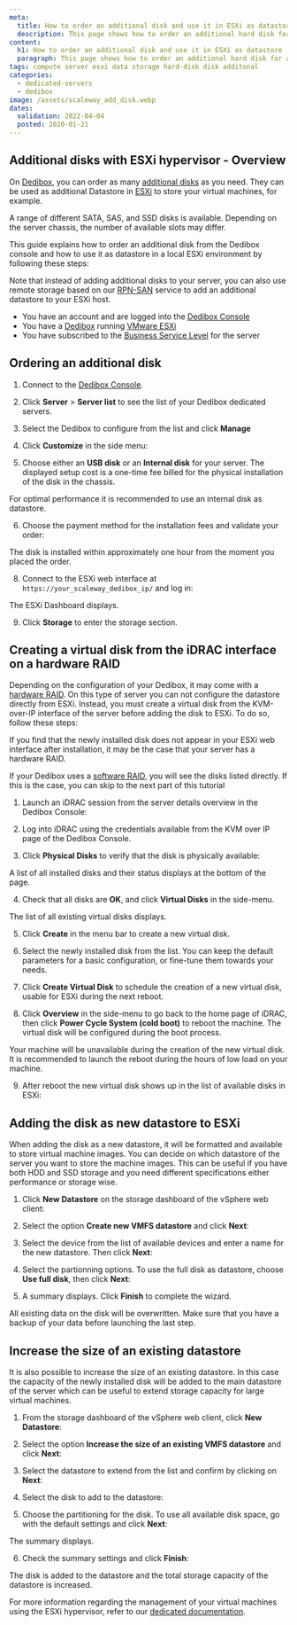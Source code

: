 ```yaml
---
meta:
  title: How to order an additional disk and use it in ESXi as datastore
  description: This page shows how to order an additional hard disk for a Dedibox and how to use it in ESXi as datastore.
content:
  h1: How to order an additional disk and use it in ESXi as datastore
  paragraph: This page shows how to order an additional hard disk for a Dedibox and how to use it in ESXi as datastore.
tags: compute server esxi data storage hard-disk disk additonal
categories:
  - dedicated-servers
  - dedibox
image: /assets/scaleway_add_disk.webp
dates:
  validation: 2022-04-04
  posted: 2020-01-21
---
```


## Additional disks with ESXi hypervisor - Overview

On [Dedibox](https://www.scaleway.com/en/dedibox/), you can order as many [additional disks](https://www.scaleway.com/en/dedibox/storage/local-disks/) as you need. They can be used as additional Datastore in [ESXi](https://www.vmware.com/products/esxi-and-esx.html) to store your virtual machines, for example.

A range of different SATA, SAS, and SSD disks is available. Depending on the server chassis, the number of available slots may differ.

This guide explains how to order an additional disk from the Dedibox console and how to use it as datastore in a local ESXi environment by following these steps:

Note that instead of adding additional disks to your server, you can also use remote storage based on our [RPN-SAN](https://www.scaleway.com/en/dedibox/storage/rpn-san/) service to add an additional datastore to your ESXi host.

<Message type="requirement">

- You have an account and are logged into the [Dedibox Console](https://console.online.net)
- You have a [Dedibox](https://www.scaleway.com/en/dedibox/) running [VMware ESXi](/tutorials/configure-virtual-machine-esxi/#installing-esxi)
- You have subscribed to the [Business Service Level](https://www.scaleway.com/en/dedibox/basic-and-business-services/) for the server

</Message>

## Ordering an additional disk

1. Connect to the [Dedibox Console](https://console.online.net/).

2. Click **Server** > **Server list** to see the list of your Dedibox dedicated servers.

3. Select the Dedibox to configure from the list and click **Manage**

4. Click **Customize** in the side menu:

  <Lightbox src="scaleway-add_disk_customize.webp" width="200" alt="" />

5. Choose either an **USB disk** or an **Internal disk** for your server. The displayed setup cost is a one-time fee billed for the physical installation of the disk in the chassis.

  <Message type="important">

  For optimal performance it is recommended to use an internal disk as datastore.

  </Message>

  <Lightbox src="scaleway-add_disk_choose_storage.webp" width="800" alt="" />

6. Choose the payment method for the installation fees and validate your order:

  <Lightbox src="scaleway-add_disk_validate_order.webp" width="800" alt="" />

  <Message type="note">

  The disk is installed within approximately one hour from the moment you placed the order.

  </Message>

8. Connect to the ESXi web interface at `https://your_scaleway_dedibox_ip/` and log in:

  <Lightbox src="scaleway-add_disk_vmware.webp" width="800" alt="" />

  The ESXi Dashboard displays.

  <Lightbox src="scaleway-add_disk_vmware_dashboard.webp" width="800" alt="" />

9. Click **Storage** to enter the storage section.

## Creating a virtual disk from the iDRAC interface on a hardware RAID

Depending on the configuration of your Dedibox, it may come with a [hardware RAID](https://en.wikipedia.org/wiki/Disk_array_controller). On this type of server you can not configure the datastore directly from ESXi. Instead, you must create a virtual disk from the KVM-over-IP interface of the server before adding the disk to ESXi. To do so, follow these steps:

  <Message type="note">

  If you find that the newly installed disk does not appear in your ESXi web interface after installation, it may be the case that your server has a hardware RAID.

  </Message>

If your Dedibox uses a [software RAID](https://en.wikipedia.org/wiki/RAID#SOFTWARE), you will see the disks listed directly. If this is the case, you can skip to the next part of this tutorial

  <Lightbox src="scaleway-add_disk_not_visible.webp" width="800" alt="" />

1. Launch an iDRAC session from the server details overview in the Dedibox Console:

  <Lightbox src="scaleway-add_disk_connect_idrac.webp" width="800" alt="" />

2. Log into iDRAC using the credentials available from the KVM over IP page of the Dedibox Console.

3. Click **Physical Disks** to verify that the disk is physically available:

  <Lightbox src="scaleway-add_disk_physical_disks.webp" width="500" alt="" />

  A list of all installed disks and their status displays at the bottom of the page.

  <Lightbox src="scaleway-add_disk_physical_disks_list.webp" width="800" alt="" />

4. Check that all disks are **OK**, and click **Virtual Disks** in the side-menu.

  The list of all existing virtual disks displays. 
  
5. Click **Create** in the menu bar to create a new virtual disk.

  <Lightbox
    src="scaleway-add_disk_virtual_disk_create.webp"
    width="300"
    alt=""
  />

6. Select the newly installed disk from the list. You can keep the default parameters for a basic configuration, or fine-tune them towards your needs.

  <Lightbox
    src="scaleway-add_disk_virtual_disk_settings.webp"
    width="800"
    alt=""
  />

7. Click **Create Virtual Disk** to schedule the creation of a new virtual disk, usable for ESXi during the next reboot.

8. Click **Overview** in the side-menu to go back to the home page of iDRAC, then click **Power Cycle System (cold boot)** to reboot the machine. The virtual disk will be configured during the boot process.

  <Lightbox
    src="scaleway-add_disk_power_cycle_system.webp"
    width="300"
    alt=""
  />

  <Message type="important">

  Your machine will be unavailable during the creation of the new virtual disk. It is recommended to launch the reboot during the hours of low load on your machine.

  </Message>

9. After reboot the new virtual disk shows up in the list of available disks in ESXi:

  <Lightbox
    src="scaleway-add_disk_virtual_disk_created.webp"
    width="800"
    alt=""
  />

## Adding the disk as new datastore to ESXi

When adding the disk as a new datastore, it will be formatted and available to store virtual machine images. You can decide on which datastore of the server you want to store the machine images. This can be useful if you have both HDD and SSD storage and you need different specifications either performance or storage wise.

1. Click **New Datastore** on the storage dashboard of the vSphere web client:

  <Lightbox src="scaleway-add_disk_new_datastore.webp" width="800" alt="" />

2. Select the option **Create new VMFS datastore** and click **Next**:

  <Lightbox src="scaleway-add_disk_new_datastore_create.webp" width="500" alt="" />

3. Select the device from the list of available devices and enter a name for the new datastore. Then click **Next**:

  <Lightbox src="scaleway-add_disk_select_device.webp" width="500" alt="" />

4. Select the partionning options. To use the full disk as datastore, choose **Use full disk**, then click **Next**:

  <Lightbox
    src="scaleway-add_disk_select_partitioning_options.webp"
    width="500"
    alt=""
  />

5. A summary displays. Click **Finish** to complete the wizard.

  <Message type="important">

  All existing data on the disk will be overwritten. Make sure that you have a backup of your data before launching the last step.

  </Message>

  <Lightbox src="scaleway-add_disk_confirm_partition.webp" width="500" alt="" />

## Increase the size of an existing datastore

It is also possible to increase the size of an existing datastore. In this case the capacity of the newly installed disk will be added to the main datastore of the server which can be useful to extend storage capacity for large virtual machines.

1. From the storage dashboard of the vSphere web client, click **New Datastore**:

  <Lightbox src="scaleway-add_disk_new_datastore.webp" width="800" alt="" />

2. Select the option **Increase the size of an existing VMFS datastore** and click **Next**:

  <Lightbox src="scaleway-add_disk_increase_datastore.webp" width="800" alt="" />

3. Select the datastore to extend from the list and confirm by clicking on **Next**:

  <Lightbox src="scaleway-add_disk_select_datastore.webp" width="800" alt="" />

4. Select the disk to add to the datastore:

  <Lightbox src="scaleway-add_disk_select_datastore.webp" width="800" alt="" />

5. Choose the partitioning for the disk. To use all available disk space, go with the default settings and click **Next**:

  <Lightbox
    src="scaleway-add_disk_increase_datastore_partitioning.webp"
    width="800"
    alt=""
  />

  The summary displays. 
  
6. Check the summary settings and click **Finish**:

  <Lightbox src="scaleway-add_disk_ready_to_extend.webp" width="800" alt="" />

The disk is added to the datastore and the total storage capacity of the datastore is increased.

For more information regarding the management of your virtual machines using the ESXi hypervisor, refer to our [dedicated documentation](/tutorials/configure-virtual-machine-esxi/).
